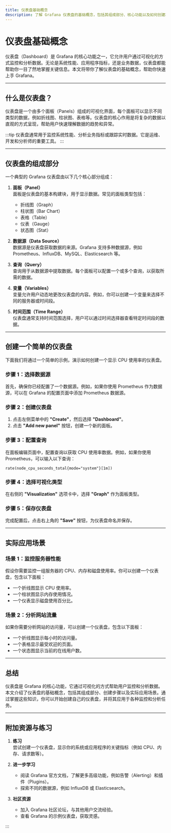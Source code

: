 ```yaml
---
title: 仪表盘基础概念
description: 了解 Grafana 仪表盘的基础概念，包括其组成部分、核心功能以及如何创建和配置仪表盘。本文适合初学者，将逐步引导你掌握仪表盘的核心知识。
---
```


# 仪表盘基础概念

仪表盘（Dashboard）是 Grafana 的核心功能之一，它允许用户通过可视化的方式监控和分析数据。无论是系统性能、应用程序指标，还是业务数据，仪表盘都能帮助你一目了然地掌握关键信息。本文将带你了解仪表盘的基础概念，帮助你快速上手 Grafana。

---

## 什么是仪表盘？

仪表盘是一个由多个面板（Panels）组成的可视化界面，每个面板可以显示不同类型的数据，例如折线图、柱状图、表格等。仪表盘的核心作用是将复杂的数据以直观的方式呈现，帮助用户快速理解数据的趋势和异常。

:::tip
仪表盘通常用于监控系统性能、分析业务指标或跟踪实时数据。它是运维、开发和分析师的重要工具。
:::

---

## 仪表盘的组成部分

一个典型的 Grafana 仪表盘由以下几个核心部分组成：

1. **面板（Panel）**  
   面板是仪表盘的基本构建块，用于显示数据。常见的面板类型包括：
   - 折线图（Graph）
   - 柱状图（Bar Chart）
   - 表格（Table）
   - 仪表（Gauge）
   - 状态图（Stat）

2. **数据源（Data Source）**  
   数据源是仪表盘获取数据的来源。Grafana 支持多种数据源，例如 Prometheus、InfluxDB、MySQL、Elasticsearch 等。

3. **查询（Query）**  
   查询用于从数据源中提取数据。每个面板可以配置一个或多个查询，以获取所需的数据。

4. **变量（Variables）**  
   变量允许用户动态地更改仪表盘的内容。例如，你可以创建一个变量来选择不同的服务器或时间段。

5. **时间范围（Time Range）**  
   仪表盘通常支持时间范围选择，用户可以通过时间选择器查看特定时间段的数据。

---

## 创建一个简单的仪表盘

下面我们将通过一个简单的示例，演示如何创建一个显示 CPU 使用率的仪表盘。

### 步骤 1：选择数据源

首先，确保你已经配置了一个数据源。例如，如果你使用 Prometheus 作为数据源，可以在 Grafana 的配置页面中添加 Prometheus 数据源。

### 步骤 2：创建仪表盘

1. 点击左侧菜单中的 **"Create"**，然后选择 **"Dashboard"**。
2. 点击 **"Add new panel"** 按钮，创建一个新的面板。

### 步骤 3：配置查询

在面板编辑页面中，配置查询以获取 CPU 使用率数据。例如，如果你使用 Prometheus，可以输入以下查询：

```promql
rate(node_cpu_seconds_total{mode="system"}[1m])
```

### 步骤 4：选择可视化类型

在右侧的 **"Visualization"** 选项卡中，选择 **"Graph"** 作为面板类型。

### 步骤 5：保存仪表盘

完成配置后，点击右上角的 **"Save"** 按钮，为仪表盘命名并保存。

---

## 实际应用场景

### 场景 1：监控服务器性能

假设你需要监控一组服务器的 CPU、内存和磁盘使用率。你可以创建一个仪表盘，包含以下面板：
- 一个折线图显示 CPU 使用率。
- 一个柱状图显示内存使用情况。
- 一个仪表显示磁盘使用百分比。

### 场景 2：分析网站流量

如果你需要分析网站的访问量，可以创建一个仪表盘，包含以下面板：
- 一个折线图显示每小时的访问量。
- 一个表格显示最受欢迎的页面。
- 一个状态图显示当前的在线用户数。

---

## 总结

仪表盘是 Grafana 的核心功能，它通过可视化的方式帮助用户监控和分析数据。本文介绍了仪表盘的基础概念，包括其组成部分、创建步骤以及实际应用场景。通过掌握这些知识，你可以开始创建自己的仪表盘，并将其应用于各种监控和分析任务。

---

## 附加资源与练习

1. **练习**  
   尝试创建一个仪表盘，显示你的系统或应用程序的关键指标（例如 CPU、内存、请求数等）。

2. **进一步学习**  
   - 阅读 Grafana 官方文档，了解更多高级功能，例如告警（Alerting）和插件（Plugins）。
   - 探索不同的数据源，例如 InfluxDB 或 Elasticsearch。

3. **社区资源**  
   - 加入 Grafana 社区论坛，与其他用户交流经验。
   - 查看 Grafana 的示例仪表盘，获取灵感。

:::
